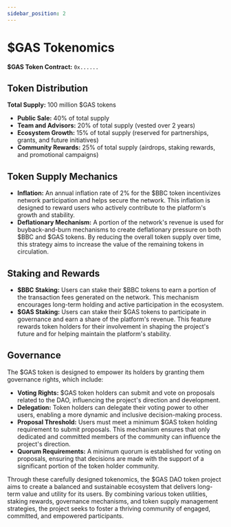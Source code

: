 ---
sidebar_position: 2
---

# $GAS Tokenomics

**$GAS Token Contract:** `0x......`  

## Token Distribution

**Total Supply:** 100 million $GAS tokens
- **Public Sale:** 40% of total supply
- **Team and Advisors:** 20% of total supply (vested over 2 years)
- **Ecosystem Growth:** 15% of total supply (reserved for partnerships, grants, and future initiatives)
- **Community Rewards:** 25% of total supply (airdrops, staking rewards, and promotional campaigns)

## Token Supply Mechanics

- **Inflation:** An annual inflation rate of 2% for the $BBC token incentivizes network participation and helps secure the network. This inflation is designed to reward users who actively contribute to the platform's growth and stability.
- **Deflationary Mechanism:** A portion of the network's revenue is used for buyback-and-burn mechanisms to create deflationary pressure on both $BBC and $GAS tokens. By reducing the overall token supply over time, this strategy aims to increase the value of the remaining tokens in circulation.

## Staking and Rewards

- **$BBC Staking:** Users can stake their $BBC tokens to earn a portion of the transaction fees generated on the network. This mechanism encourages long-term holding and active participation in the ecosystem.
- **$GAS Staking:** Users can stake their $GAS tokens to participate in governance and earn a share of the platform's revenue. This feature rewards token holders for their involvement in shaping the project's future and for helping maintain the platform's stability.

## Governance

The $GAS token is designed to empower its holders by granting them governance rights, which include:

- **Voting Rights:** $GAS token holders can submit and vote on proposals related to the DAO, influencing the project's direction and development.
- **Delegation:** Token holders can delegate their voting power to other users, enabling a more dynamic and inclusive decision-making process.
- **Proposal Threshold:** Users must meet a minimum $GAS token holding requirement to submit proposals. This mechanism ensures that only dedicated and committed members of the community can influence the project's direction.
- **Quorum Requirements:** A minimum quorum is established for voting on proposals, ensuring that decisions are made with the support of a significant portion of the token holder community.

Through these carefully designed tokenomics, the $GAS DAO token project aims to create a balanced and sustainable ecosystem that delivers long-term value and utility for its users. By combining various token utilities, staking rewards, governance mechanisms, and token supply management strategies, the project seeks to foster a thriving community of engaged, committed, and empowered participants.
